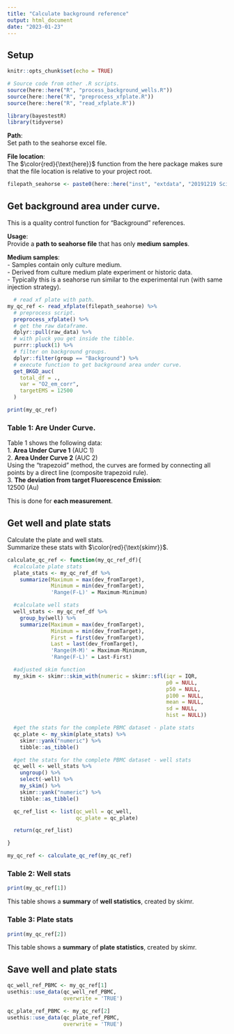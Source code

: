 ```yaml
---
title: "Calculate background reference"
output: html_document
date: "2023-01-23"
---
```


## Setup

```r
knitr::opts_chunk$set(echo = TRUE)

# Source code from other .R scripts.
source(here::here("R", "process_background_wells.R"))
source(here::here("R", "preprocess_xfplate.R"))
source(here::here("R", "read_xfplate.R"))

library(bayestestR)
library(tidyverse)

```

**Path**: <br />
Set path to the seahorse excel file.

**File location**: <br />
The $\color{red}{\text{here}}$ function from the here package makes sure that the file location is relative to your project root.

```r

filepath_seahorse <- paste0(here::here("inst", "extdata", "20191219 SciRep PBMCs donor A.xlsx"))

```

## Get background area under curve.

This is a quality control function for "Background" references.

**Usage**: <br />
Provide a **path to seahorse file** that has only **medium samples**. <br />

**Medium samples**: <br />
- Samples contain only culture medium. <br />
- Derived from culture medium plate experiment or historic data. <br />
- Typically this is a seahorse run similar to the experimental run (with same injection strategy).

```r
  # read xf plate with path.
my_qc_ref <- read_xfplate(filepath_seahorse) %>% 
  # preprocess script.
  preprocess_xfplate() %>%
  # get the raw dataframe.
  dplyr::pull(raw_data) %>%
  # with pluck you get inside the tibble.
  purrr::pluck(1) %>%
  # filter on background groups.
  dplyr::filter(group == "Background") %>%
  # execute function to get background area under curve.
  get_BKGD_auc(
    total_df = .,
    var = "O2_em_corr",
    targetEMS = 12500
  )

print(my_qc_ref)
```

### Table 1: Are Under Curve. 
Table 1 shows the following data: <br />
1. **Area Under Curve 1** (AUC 1) <br />
2. **Area Under Curve 2** (AUC 2) <br />
Using the "trapezoid" method, the curves are formed by connecting all points by a direct line (composite trapezoid rule). <br />
3. **The deviation from target Fluorescence Emission**: <br />
12500 (Au)

This is done for **each measurement**.

## Get well and plate stats

Calculate the plate and well stats. <br />
Summarize these stats with $\color{red}{\text{skimr}}$.

```r

calculate_qc_ref <- function(my_qc_ref_df){
  #calculate plate stats
  plate_stats <- my_qc_ref_df %>%
    summarize(Maximum = max(dev_fromTarget),
              Minimum = min(dev_fromTarget),
              'Range(F-L)' = Maximum-Minimum)

  #calculate well stats
  well_stats <- my_qc_ref_df %>%
    group_by(well) %>%
    summarize(Maximum = max(dev_fromTarget),
              Minimum = min(dev_fromTarget),
              First = first(dev_fromTarget),
              Last = last(dev_fromTarget),
              'Range(M-M)' = Maximum-Minimum,
              'Range(F-L)' = Last-First)

  #adjusted skim function
  my_skim <- skimr::skim_with(numeric = skimr::sfl(iqr = IQR,
                                                   p0 = NULL,
                                                   p50 = NULL,
                                                   p100 = NULL,
                                                   mean = NULL,
                                                   sd = NULL,
                                                   hist = NULL))

  #get the stats for the complete PBMC dataset - plate stats
  qc_plate <- my_skim(plate_stats) %>%
    skimr::yank("numeric") %>%
    tibble::as_tibble()

  #get the stats for the complete PBMC dataset - well stats
  qc_well <- well_stats %>%
    ungroup() %>%
    select(-well) %>%
    my_skim() %>%
    skimr::yank("numeric") %>%
    tibble::as_tibble()

  qc_ref_list <- list(qc_well = qc_well,
                      qc_plate = qc_plate)

  return(qc_ref_list)

}

my_qc_ref <- calculate_qc_ref(my_qc_ref)

```


### Table 2: Well stats
```r
print(my_qc_ref[1])
```

This table shows a **summary** of **well statistics**, created by skimr.

### Table 3: Plate stats
```r
print(my_qc_ref[2])
```

This table shows a **summary** of **plate statistics**, created by skimr.

## Save well and plate stats

```r
qc_well_ref_PBMC <- my_qc_ref[1]
usethis::use_data(qc_well_ref_PBMC, 
                  overwrite = 'TRUE')
```
```r
qc_plate_ref_PBMC <- my_qc_ref[2]
usethis::use_data(qc_plate_ref_PBMC, 
                  overwrite = 'TRUE')
```
